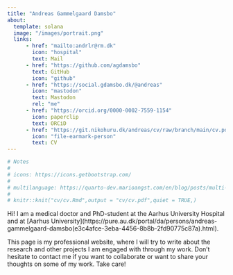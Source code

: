 ```yaml
---
title: "Andreas Gammelgaard Damsbo"
about:
  template: solana
  image: "/images/portrait.png"
  links:
      - href: "mailto:andrlr@rm.dk"
        icon: "hospital"
        text: Mail
      - href: "https://github.com/agdamsbo"
        text: GitHub
        icon: "github"
      - href: "https://social.gdamsbo.dk/@andreas"
        icon: "mastodon"
        text: Mastodon
        rel: "me"
      - href: "https://orcid.org/0000-0002-7559-1154"
        icon: paperclip
        text: ORCiD
      - href: "https://git.nikohuru.dk/andreas/cv/raw/branch/main/cv.pdf"
        icon: "file-earmark-person"
        text: CV
---
```


```r
# Notes
# 
# icons: https://icons.getbootstrap.com/
# 
# multilanguage: https://quarto-dev.marioangst.com/en/blog/posts/multi-language-quarto/
#
# knitr::knit("cv/cv.Rmd",output = "cv/cv.pdf",quiet = TRUE,)
```

Hi! I am a medical doctor and PhD-student at the Aarhus University Hospital and at \[Aarhus University\](https://pure.au.dk/portal/da/persons/andreas-gammelgaard-damsbo(e3c4afce-3eba-4456-8b8b-2fd90775c87a).html).

This page is my professional website, where I will try to write about the research and other projects I am engaged with through my work. Don't hesitate to contact me if you want to collaborate or want to share your thoughts on some of my work. Take care!
